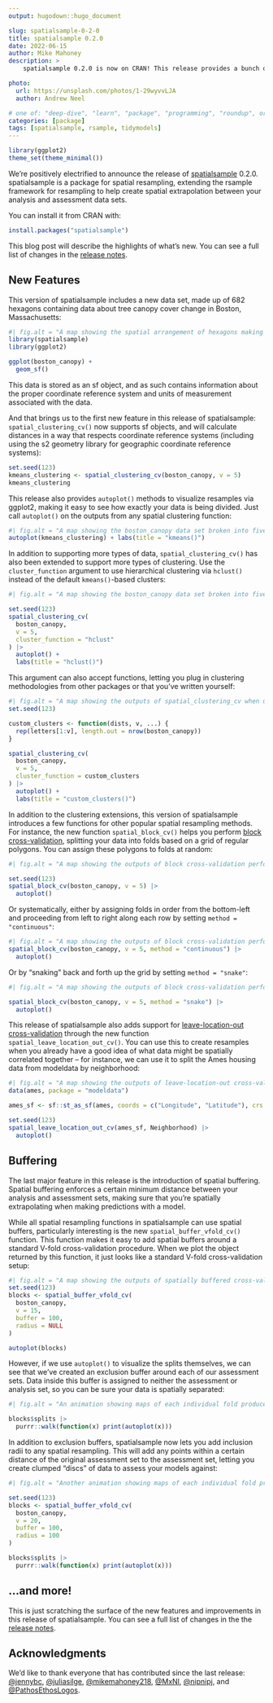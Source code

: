 ```yaml
---
output: hugodown::hugo_document

slug: spatialsample-0-2-0
title: spatialsample 0.2.0
date: 2022-06-15
author: Mike Mahoney
description: >
    spatialsample 0.2.0 is now on CRAN! This release provides a bunch of new features, including new spatial resampling methods, visualization helpers, and spatial buffering.

photo:
  url: https://unsplash.com/photos/1-29wyvvLJA
  author: Andrew Neel

# one of: "deep-dive", "learn", "package", "programming", "roundup", or "other"
categories: [package] 
tags: [spatialsample, rsample, tidymodels]
---
```


<!--
TODO:
* [x] Look over / edit the post's title in the yaml
* [x] Edit (or delete) the description; note this appears in the Twitter card
* [x] Pick category and tags (see existing with `hugodown::tidy_show_meta()`)
* [x] Find photo & update yaml metadata
* [x] Create `thumbnail-sq.jpg`; height and width should be equal
* [x] Create `thumbnail-wd.jpg`; width should be >5x height
* [x] `hugodown::use_tidy_thumbnails()`
* [x] Add intro sentence, e.g. the standard tagline for the package
* [x] `usethis::use_tidy_thanks()`
-->

```r
library(ggplot2)
theme_set(theme_minimal())
```


We're positively electrified to announce the release of [spatialsample](https://spatialsample.tidymodels.org/) 0.2.0. spatialsample is a package for spatial resampling, extending the rsample framework for resampling to help create spatial extrapolation between your analysis and assessment data sets.

You can install it from CRAN with:

```r
install.packages("spatialsample")
```

This blog post will describe the highlights of what's new. You can see a full list of changes in the [release notes](https://github.com/tidymodels/spatialsample/blob/main/NEWS.md).

## New Features

This version of spatialsample includes a new data set, made up of 682 hexagons containing data about tree canopy cover change in Boston, Massachusetts:

```r
#| fig.alt = "A map showing the spatial arrangement of hexagons making up the boston_canopy data set."
library(spatialsample)
library(ggplot2)

ggplot(boston_canopy) + 
  geom_sf()
```

This data is stored as an sf object, and as such contains information about the proper coordinate reference system and units of measurement associated with the data. 

And that brings us to the first new feature in this release of spatialsample: `spatial_clustering_cv()` now supports sf objects, and will calculate distances in a way that respects coordinate reference systems (including using the s2 geometry library for geographic coordinate reference systems):

```r
set.seed(123)
kmeans_clustering <- spatial_clustering_cv(boston_canopy, v = 5)
kmeans_clustering
```

This release also provides `autoplot()` methods to visualize resamples via ggplot2, making it easy to see how exactly your data is being divided. Just call `autoplot()` on the outputs from any spatial clustering function:

```r
#| fig.alt = "A map showing the boston_canopy data set broken into five folds through spatial_clustering_cv. The five folds are visibly different sizes, and are grouped by spatial proximity."
autoplot(kmeans_clustering) + labs(title = "kmeans()")
```

In addition to supporting more types of data, `spatial_clustering_cv()` has also been extended to support more types of clustering. Use the `cluster_function` argument to use hierarchical clustering via `hclust()` instead of the default `kmeans()`-based clusters:

```r
#| fig.alt = "A map showing the boston_canopy data set broken into five folds through spatial_clustering_cv, using the hclust clustering method. The five folds are still visibly different sizes, and are grouped by spatial proximity, but the clusters are notably different from those produced by the default kmeans method."

set.seed(123)
spatial_clustering_cv(
  boston_canopy, 
  v = 5, 
  cluster_function = "hclust"
) |> 
  autoplot() + 
  labs(title = "hclust()")
```

This argument can also accept functions, letting you plug in clustering methodologies from other packages or that you've written yourself:

```r
#| fig.alt = "A map showing the outputs of spatial_clustering_cv when using a custom clustering function. The custom clustering function assigned folds systematically, moving sequentially through rows in the data frame, and as such the output does not look very clustered. However, the functions in spatialsample performed exactly the same with the custom clustering function as they did with the built-in options."
set.seed(123)

custom_clusters <- function(dists, v, ...) {
  rep(letters[1:v], length.out = nrow(boston_canopy))
}

spatial_clustering_cv(
  boston_canopy, 
  v = 5, 
  cluster_function = custom_clusters
) |> 
  autoplot() + 
  labs(title = "custom_clusters()")
```

In addition to the clustering extensions, this version of spatialsample introduces a few functions for other popular spatial resampling methods. For instance, the new function `spatial_block_cv()` helps you perform [block cross-validation](https://doi.org/10.1111/ecog.02881), splitting your data into folds based on a grid of regular polygons. You can assign these polygons to folds at random:

```r
#| fig.alt = "A map showing the outputs of block cross-validation performed using spatial_block_cv. A regular grid of squares has been drawn over the boston_canopy data set, and all data falling into a single block is assigned to the same fold. Blocks are assigned to folds at random, resulting in a patchy distribution of folds across the data set."

set.seed(123)
spatial_block_cv(boston_canopy, v = 5) |> 
  autoplot()
```

Or systematically, either by assigning folds in order from the bottom-left and proceeding from left to right along each row by setting `method = "continuous"`:

```r
#| fig.alt = "A map showing the outputs of block cross-validation performed using spatial_block_cv with continuous systematic assignment. Rather than the patchy random assignment before, blocks are now assigned from left to right for each row of the regular grid, resulting in the same folds always being adjacent to one another."
spatial_block_cv(boston_canopy, v = 5, method = "continuous") |> 
  autoplot()
```

Or by "snaking" back and forth up the grid by setting `method = "snake"`:

```r
#| fig.alt = "A map showing the outputs of block cross-validation performed using spatial_block_cv with snaking systematic assignment. Blocks are now assigned alternatively from left to right and right to left, resulting in a similar alignment of folds to the continuous method."

spatial_block_cv(boston_canopy, v = 5, method = "snake") |> 
  autoplot()
```

This release of spatialsample also adds support for [leave-location-out cross-validation](https://doi.org/10.1111/geb.12161) through the new function `spatial_leave_location_out_cv()`. You can use this to create resamples when you already have a good idea of what data might be spatially correlated together -- for instance, we can use it to split the Ames housing data from modeldata by neighborhood:

```r
#| fig.alt = "A map showing the outputs of leave-location-out cross-validation performed using spatial_leave_location_out_cv on the Ames housing data. Folds are assigned based on what neighborhood each house falls into. Some neighborhoods are entirely contained within another neighborhood, and neighborhoods contain very different numbers of houses."
data(ames, package = "modeldata")

ames_sf <- sf::st_as_sf(ames, coords = c("Longitude", "Latitude"), crs = 4326)

set.seed(123)
spatial_leave_location_out_cv(ames_sf, Neighborhood) |> 
  autoplot()
```

## Buffering

The last major feature in this release is the introduction of spatial buffering. Spatial buffering enforces a certain minimum distance between your analysis and assessment sets, making sure that you're spatially extrapolating when making predictions with a model. 

While all spatial resampling functions in spatialsample can use spatial buffers, particularly interesting is the new `spatial_buffer_vfold_cv()` function. This function makes it easy to add spatial buffers around a standard V-fold cross-validation procedure. When we plot the object returned by this function, it just looks like a standard V-fold cross-validation setup:

```r
#| fig.alt = "A map showing the outputs of spatially buffered cross-validation performed using spatial_buffer_vfold_cv, once again using the boston_canopy data set. When visualizing all folds at once, there does not seem to be any spatial structure to the resamples; folds are distributed randomly throughout the data set, and folds abut one another without any spatial separation."
set.seed(123)
blocks <- spatial_buffer_vfold_cv(
  boston_canopy, 
  v = 15,
  buffer = 100,
  radius = NULL
)

autoplot(blocks)
```

However, if we use `autoplot()` to visualize the splits themselves, we can see that we've created an exclusion buffer around each of our assessment sets. Data inside this buffer is assigned to neither the assessment or analysis set, so you can be sure your data is spatially separated:

```r
#| fig.alt = "An animation showing maps of each individual fold produced using spatial_buffer_vfold_cv. Now it is evident that any data adjacent to the assessment data has been added to a 'buffer' zone, and is part of neither the analysis or the assessment set."

blocks$splits |> 
  purrr::walk(function(x) print(autoplot(x)))
```

In addition to exclusion buffers, spatialsample now lets you add inclusion radii to any spatial resampling. This will add any points within a certain distance of the original assessment set to the assessment set, letting you create clumped "discs" of data to assess your models against:

```r
#| fig.alt = "Another animation showing maps of each individual fold produced using spatial_buffer_vfold_cv. When using the argument radius, points adjacent to the assessment set are themselves added to the assessment set. The buffer is then applied to each data point in the enlarged assessment set."

set.seed(123)
blocks <- spatial_buffer_vfold_cv(
  boston_canopy, 
  v = 20,
  buffer = 100,
  radius = 100
)

blocks$splits |> 
  purrr::walk(function(x) print(autoplot(x)))
```

## ...and more!

This is just scratching the surface of the new features and improvements in this release of spatialsample. You can see a full list of changes in the the [release notes](https://github.com/tidymodels/spatialsample/blob/main/NEWS.md).

## Acknowledgments

We’d like to thank everyone that has contributed since the last release:
[&#x0040;jennybc](https://github.com/jennybc), [&#x0040;juliasilge](https://github.com/juliasilge), [&#x0040;mikemahoney218](https://github.com/mikemahoney218), [&#x0040;MxNl](https://github.com/MxNl), [&#x0040;nipnipj](https://github.com/nipnipj), and [&#x0040;PathosEthosLogos](https://github.com/PathosEthosLogos).
